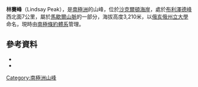 {{coord|84|37|S|163|32|E|source:GNIS|display=title}}

'''林賽峰'''（Lindsay Peak），是[[南極洲|南極洲]]的山峰，位於[[沙克爾頓海岸|沙克爾頓海岸]]，處於[[布利澤德峰|布利澤德峰]]西北面7公里，屬於[[馬歇爾山脈|馬歇爾山脈]]的一部分，海拔高度3,210米，以[[俄亥俄州立大學|俄亥俄州立大學]]命名，現時由[[南極條約體系|南極條約體系]]管理。

==參考資料==
*{{cite gnis | type = antarid | id = 8855| name = Lindsay Peak | accessdate = 2013-06-17}}
*{{usgs-gazetteer|id=8855}}

{{DEFAULTSORT:Lindsay Peak}}
[[Category:南極洲山峰|Category:南極洲山峰]]


{{ShackletonCoast-geo-stub}}